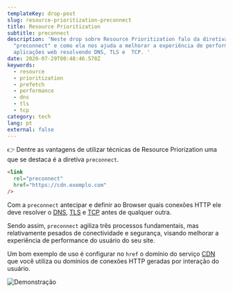 ```yaml
---
templateKey: drop-post
slug: resource-prioritization-preconnect
title: Resource Prioritization
subtitle: preconnect
description: 'Neste drop sobre Resource Prioritization falo da diretiva
  "preconnect" e como ela nos ajuda a melhorar a experiência de performance em
  aplicações web resolvendo DNS, TLS e  TCP. '
date: 2020-07-29T00:48:46.578Z
keywords:
  - resource
  - prioritization
  - prefetch
  - performance
  - dns
  - tls
  - tcp
category: tech
lang: pt
external: false
---
```


<Drop>

👉  Dentre as vantagens de utilizar técnicas de Resource Priorization uma que se destaca é a diretiva `preconnect`.

```html
<link
  rel="preconnect"
  href="https://cdn.exemplo.com"
/>
```

Com a `preconnect` antecipar e definir ao Browser quais conexões HTTP ele deve resolver o [DNS](https://pt.wikipedia.org/wiki/Sistema_de_Nomes_de_Dom%C3%ADnio), [TLS](https://pt.wikipedia.org/wiki/Transport_Layer_Security) e [TCP](https://pt.wikipedia.org/wiki/Transmission_Control_Protocol) antes de qualquer outra.

Sendo assim, `preconnect` agiliza três processos fundamentais, mas relativamente pesados de conectividade e segurança, visando melhorar a experiência de performance do usuário do seu site. 

Um bom exemplo de uso é configurar no `href` o domínio do serviço [CDN](https://pt.wikipedia.org/wiki/Rede_de_fornecimento_de_conte%C3%BAdo) que você utiliza ou domínios de conexões HTTP geradas por interação do usuário.

![Demonstração](https://res.cloudinary.com/beto-muniz/image/upload/f_auto/v1595986542/Untitled_ozmnv5.png)

</Drop>